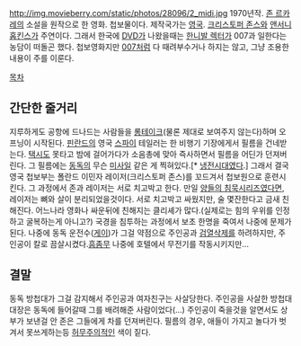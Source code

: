 http://img.movieberry.com/static/photos/28096/2_midi.jpg
1970년작. [[존 르카레]]의 소설을 원작으로 한 영화. 첩보물이다. 제작국가는 [[영국]]. [[크리스토퍼 존스]]와 [[앤서니 홉킨스]]가 주연이다. 그래서 한국에 [[DVD]]가 나왔을때는 [[한니발 렉터]]가 007과 일한다는 농담이 떠돌곤 했다. 첩보영화지만 [[007]]처럼 다 때려부수거나 하지는 않고, 그냥 조용한 내용이 주를 이룬다. 

[[목차]]

== 간단한 줄거리 ==
지루하게도 공항에 드나드는 사람들을 [[롱테이크]](물론 제대로 보여주지 않는다)하며 오프닝이 시작된다. [[핀란드]]의 영국 [[스파이]] 테일러는 한 비행기 기장에게서 필름을 건네받는다. [[택시]]도 못타고 밤에 걸어가다가 소음총에 맞아 즉사하면서 필름을 어딘가 던져버린다. 그 필름에는 [[동독]]의 무슨 [[미사일]] 같은 게 찍혀있다.[* [[냉전]]시대였다.] 그래서 결국 영국 첩보부는 폴란드 이민자 레이저(크리스토퍼 존스)를 꼬드겨서 첩보원으로 훈련시킨다. 그 과정에서 존과 레이저는 서로 치고박고 한다. 만일 [[양들의 침묵]]시리즈였다면, 레이저는 뼈와 살이 분리되었을것이다. 서로 치고박고 싸웠지만, 술 몇잔한다고 금새 친해진다. 어느나라 영화나 싸운뒤에 친해지는 클리셰가 많다.(실제로는 힘의 우위를 인정하고 굴복하는게 아니고?) 국경을 침투하는 과정에서 보초 한명을 죽여서 나중에 문제가 된다. 나중에 동독 운전수([[게이]])가 그걸 약점으로 주인공과 [[검열삭제]]를 하려하지만, 주인공이 칼로 끔살시켰다.[[흠좀무]] 나중에 호텔에서 무전기를 작동시키지만...

== 결말 ==
동독 방첩대가 그걸 감지해서 주인공과 여자친구는 사살당한다. 주인공을 사살한 방첩대 대장은 동독에 들어갈때 그를 배려해준 사람이었다(...) 주인공이 죽을것을 알면서도 상부가 보낸걸 안 존은 그들에게 차를 던져버린다. 필름의 경우, 애들이 가지고 놀다가 벗겨서 못쓰게하는등 [[허무주의]]적인 색이 짙다.
